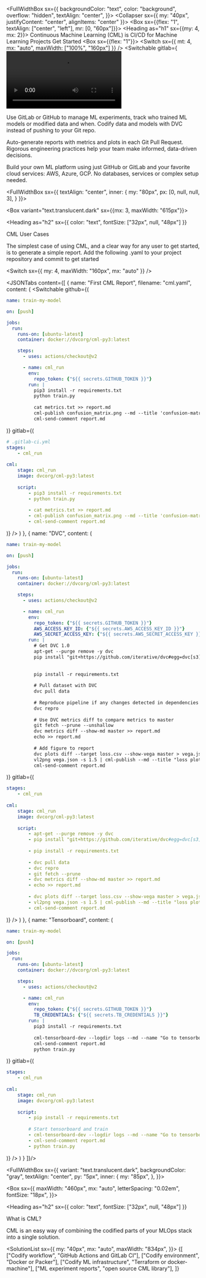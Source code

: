 

<FullWidthBox sx={{
  backgroundColor: "text", 
  color: "background", 
  overflow: "hidden",
  textAlign: "center",
}}>
  <Collapser sx={{
    my: "40px",
    justifyContent: "center",
    alignItems: "center"
  }}>
    <Box sx={{flex: "1", textAlign: ["center", "left"], mr: [0, "60px"]}}>
      <Heading as="h1" sx={{my: 4, mx: 2}}>
        Continuous Machine Learning (CML) is CI/CD for Machine Learning Projects
      </Heading>
      <Link variant="button" href="#">
        Get Started
      </Link>
    </Box>
    <Box sx={{flex: "1"}}>
      <Switch sx={{ mt: 4, mx: "auto", maxWidth: ["100%", "160px"] }} />
      <Switchable
        gitlab={<Video src={gitlabVideo} mode="gitlab" />}
        github={<Video src={githubVideo} mode="github" />}
      />
    </Box>
  </Collapser>
  
  <Collapser>
  <HomeFeature heading="GitFlow for data science" circleColor="cyan.0">
  
Use GitLab or GitHub to manage ML experiments, track who trained ML models or
modified data and when. Codify data and models with DVC instead of pushing to
your Git repo.
  
  </HomeFeature>
  <HomeFeature heading="Auto reports for ML experiments" circleColor="purple">
  
Auto-generate reports with metrics and plots in each Git Pull Request.
Rigorous engineering practices help your team make informed, data-driven
decisions.
  
  </HomeFeature>
  <HomeFeature heading="No additional services" circleColor="orange.0">
  
Build your own ML platform using just GitHub or GitLab and your favorite cloud
services: AWS, Azure, GCP. No databases, services or complex setup needed.
  
  </HomeFeature>
  </Collapser>

</FullWidthBox>

<FullWidthBox sx={{
  textAlign: "center",
  inner: {
    my: "80px", 
    px: [0, null, null, 3],
  }
}}>

<Box variant="text.translucent.dark" sx={{mx: 3, maxWidth: "615px"}}>

<Heading
  as="h2"
  sx={{
    color: "text",
    fontSize: ["32px", null, "48px"]
  }}
>
  CML User Cases
</Heading>

The simplest case of using CML, and a clear way for any user to get started, is to generate a simple report. Add the following .yaml to your project repository and commit to get started

</Box>

<Switch sx={{ my: 4, maxWidth: "160px", mx: "auto" }} />

<JSONTabs content={[
  {
    name: "First CML Report",
    filename: "cml.yaml",
    content: (
      <Switchable 
        github={(
<Collapser>

```yml filename="cml.yaml" repo="https://github.com/iterative/cml_base_case" sx={{flex: "1"}}
name: train-my-model

on: [push]

jobs:
  run:
    runs-on: [ubuntu-latest]
    container: docker://dvcorg/cml-py3:latest

    steps:
      - uses: actions/checkout@v2

      - name: cml_run
        env:
          repo_token: {"${{ secrets.GITHUB_TOKEN }}"}
        run: |
          pip3 install -r requirements.txt
          python train.py
          
          cat metrics.txt >> report.md
          cml-publish confusion_matrix.png --md --title 'confusion-matrix' >> report.md
          cml-send-comment report.md
```

<ImageExampleBox title="CML Report" image={githubBaseCase} />

</Collapser>
        )}
        gitlab={(
<Collapser>

```yml filename=".gitlab-ci.yml" repo="https://gitlab.com/iterative.ai/cml-base-case" sx={{flex: "1"}}
# .gitlab-ci.yml
stages: 
    - cml_run
    
cml:
    stage: cml_run
    image: dvcorg/cml-py3:latest
    
    script:
        - pip3 install -r requirements.txt
        - python train.py
          
        - cat metrics.txt >> report.md
        - cml-publish confusion_matrix.png --md --title 'confusion-matrix' >> report.md
        - cml-send-comment report.md 
```

<ImageExampleBox title="CML Report" image={gitlabBaseCase} />

</Collapser>
        )}
      />
    )
  },
  {
    name: "DVC",
    content: (
      <Switchable 
        github={(
<Collapser>

```yml filename="cml.yaml" repo="https://github.com/iterative/cml_dvc_case" sx={{flex: "1"}}
name: train-my-model

on: [push]

jobs:
  run:
    runs-on: [ubuntu-latest]
    container: docker://dvcorg/cml-py3:latest

    steps:
      - uses: actions/checkout@v2

      - name: cml_run
        env:
          repo_token: {"${{ secrets.GITHUB_TOKEN }}"}
          AWS_ACCESS_KEY_ID: {"${{ secrets.AWS_ACCESS_KEY_ID }}"}
          AWS_SECRET_ACCESS_KEY: {"${{ secrets.AWS_SECRET_ACCESS_KEY }}"}
        run: |
          # Get DVC 1.0 
          apt-get --purge remove -y dvc
          pip install "git+https://github.com/iterative/dvc#egg=dvc[s3]"
          
          
          pip install -r requirements.txt
          
          # Pull dataset with DVC 
          dvc pull data
          
          # Reproduce pipeline if any changes detected in dependencies
          dvc repro 
          
          # Use DVC metrics diff to compare metrics to master
          git fetch --prune --unshallow
          dvc metrics diff --show-md master >> report.md
          echo >> report.md
          
          # Add figure to report
          dvc plots diff --target loss.csv --show-vega master > vega.json
          vl2png vega.json -s 1.5 | cml-publish --md --title "loss plot" >> report.md
          cml-send-comment report.md
```

<ImageExampleBox title="CML Report" image={githubDVCReport} />

</Collapser>
        )}
        gitlab={(
<Collapser>

```yml filename=".gitlab-ci.yml" repo="https://gitlab.com/iterative.ai/cml-dvc-case" sx={{flex: "1"}}
stages: 
    - cml_run
    
cml:
    stage: cml_run
    image: dvcorg/cml-py3:latest
    
    script:
        - apt-get --purge remove -y dvc
        - pip install "git+https://github.com/iterative/dvc#egg=dvc[s3]"
        
        - pip install -r requirements.txt
        
        - dvc pull data
        - dvc repro
        - git fetch --prune
        - dvc metrics diff --show-md master >> report.md
        - echo >> report.md
        
        - dvc plots diff --target loss.csv --show-vega master > vega.json
        - vl2png vega.json -s 1.5 | cml-publish --md --title "loss plot" >> report.md
        - cml-send-comment report.md
```

<ImageExampleBox title="CML Report" image={gitlabDVCReport} />

</Collapser>
        )}
      />
    )
  },
  {
    name: "Tensorboard",
    content: (
      <Switchable 
        github={(
<Collapser>

```yml filename="cml.yaml" repo="https://github.com/iterative/cml_tensorboard_case" sx={{flex: "1"}}
name: train-my-model

on: [push]

jobs:
  run:
    runs-on: [ubuntu-latest]
    container: docker://dvcorg/cml-py3:latest

    steps:
      - uses: actions/checkout@v2

      - name: cml_run
        env:
          repo_token: {"${{ secrets.GITHUB_TOKEN }}"}
          TB_CREDENTIALS: {"${{ secrets.TB_CREDENTIALS }}"}
        run: |
          pip3 install -r requirements.txt
          
          cml-tensorboard-dev --logdir logs --md --name "Go to tensorboard" >> report.md
          cml-send-comment report.md
          python train.py
```

<ImageExampleBox title="CML Report" image={githubTensorboardReport} />

</Collapser>
        )}
        gitlab={(
<Collapser>

```yml filename=".gitlab-ci.yml" repo="https://gitlab.com/iterative.ai/cml-tensorboard-case" sx={{flex: "1"}}
stages: 
    - cml_run
    
cml:
    stage: cml_run
    image: dvcorg/cml-py3:latest
    
    script:
        - pip install -r requirements.txt
        
        # Start tensorboard and train
        - cml-tensorboard-dev --logdir logs --md --name "Go to tensorboard" >> report.md
        - cml-send-comment report.md
        - python train.py
```

<ImageExampleBox title="CML Report" image={gitlabTensorboardReport} />

</Collapser>
        )}
      />
    )
  }
]}/>

</FullWidthBox>

<FullWidthBox sx={{
  variant: "text.translucent.dark",
  backgroundColor: "gray",
  textAlign: "center",
  py: "5px",
  inner: {
    my: "85px",
  },
}}>

<Box sx={{
  maxWidth: "460px", 
  mx: "auto",
  letterSpacing: "0.02em",
  fontSize: "18px",
}}>

<Heading
  as="h2"
  sx={{
    color: "text",
    fontSize: ["32px", null, "48px"]
  }}
>
  What is CML?
</Heading>

CML is an easy way of combining the codified parts of your MLOps stack into a single solution.

</Box>

<SolutionList sx={{
  my: "40px",
  mx: "auto",
  maxWidth: "834px",
}}>
  {[
    ["Codify workflow", "GitHub Actions and GitLab CI"],
    ["Codify environment", "Docker or Packer"],
    ["Codify ML infrastructure", "Terraform or docker-machine"],
    ["ML experiment reports", "open source CML library"],
  ]}
</SolutionList>

</FullWidthBox>
